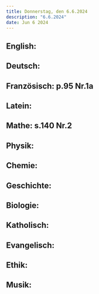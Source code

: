 ```yaml
---
title: Donnerstag, den 6.6.2024
description: "6.6.2024"
date: Jun 6 2024
---
```


## English: 
## Deutsch: 
## Französisch: p.95 Nr.1a
## Latein: 
## Mathe: s.140 Nr.2
## Physik: 
## Chemie: 
## Geschichte: 
## Biologie: 
## Katholisch: 
## Evangelisch: 
## Ethik: 
## Musik: 